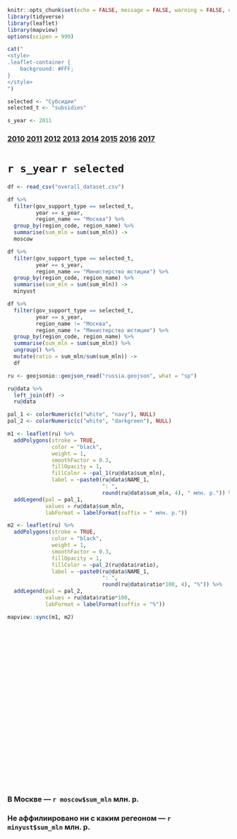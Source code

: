 ```r
knitr::opts_chunk$set(echo = FALSE, message = FALSE, warning = FALSE, error = FALSE)
library(tidyverse)
library(leaflet)
library(mapview)
options(scipen = 999)
```
```r
cat("
<style>
.leaflet-container {
    background: #FFF;
}
</style>
")
```
```r
selected <- "Субсидии"
selected_t <- "subsidies"
```

```r
s_year <- 2011
```
### **[2010](04_subsidies_2010.html) [2011](04_subsidies_2011.html) [2012](04_subsidies_2012.html) [2013](04_subsidies_2013.html) [2014](04_subsidies_2014.html) [2015](04_subsidies_2015.html) [2016](04_subsidies_2016.html) [2017](04_subsidies_2017.html)**

# `r s_year` `r selected`

```r
df <- read_csv("overall_dataset.csv")

df %>% 
  filter(gov_support_type == selected_t,
         year == s_year, 
         region_name == "Москва") %>% 
  group_by(region_code, region_name) %>% 
  summarise(sum_mln = sum(sum_mln)) ->
  moscow

df %>% 
  filter(gov_support_type == selected_t,
         year == s_year, 
         region_name == "Министерство юстиции") %>% 
  group_by(region_code, region_name) %>% 
  summarise(sum_mln = sum(sum_mln)) ->
  minyust

df %>% 
  filter(gov_support_type == selected_t,
         year == s_year, 
         region_name != "Москва",
         region_name != "Министерство юстиции") %>% 
  group_by(region_code, region_name) %>% 
  summarise(sum_mln = sum(sum_mln)) %>% 
  ungroup() %>% 
  mutate(ratio = sum_mln/sum(sum_mln)) ->
  df

ru <- geojsonio::geojson_read("russia.geojson", what = "sp")

ru@data %>% 
  left_join(df) ->
  ru@data

pal_1 <- colorNumeric(c("white", "navy"), NULL)
pal_2 <- colorNumeric(c("white", "darkgreen"), NULL)

m1 <- leaflet(ru) %>% 
  addPolygons(stroke = TRUE,
              color = "black",
              weight = 1,
              smoothFactor = 0.3, 
              fillOpacity = 1,
              fillColor = ~pal_1(ru@data$sum_mln),
              label = ~paste0(ru@data$NAME_1,
                              ": ", 
                              round(ru@data$sum_mln, 4), " млн. р.")) %>%
  addLegend(pal = pal_1, 
            values = ru@data$sum_mln,
            labFormat = labelFormat(suffix = " млн. р."))

m2 <- leaflet(ru) %>% 
  addPolygons(stroke = TRUE,
              color = "black",
              weight = 1,
              smoothFactor = 0.3, 
              fillOpacity = 1,
              fillColor = ~pal_2(ru@data$ratio),
              label = ~paste0(ru@data$NAME_1,
                              ": ", 
                              round(ru@data$ratio*100, 4), "%")) %>%
  addLegend(pal = pal_2, 
            values = ru@data$ratio*100,
            labFormat = labelFormat(suffix = "%"))

mapview::sync(m1, m2)
```
<br> <br> <br> <br> <br> <br> <br> <br> <br> <br> <br> <br> <br> <br> <br> <br> <br> <br> <br> <br> <br>

### В Москве --- `r moscow$sum_mln` млн. р.
### Не аффилиировано ни с каким регеоном --- `r minyust$sum_mln` млн. р.

